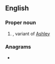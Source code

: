 ==English==

===Proper noun===
{{en-proper noun}}

# {{given name|lang=en|female|from=surnames}}, variant of [[Ashley]]

===Anagrams===
* {{anagrams|en|a=aeehls|Sheela}}